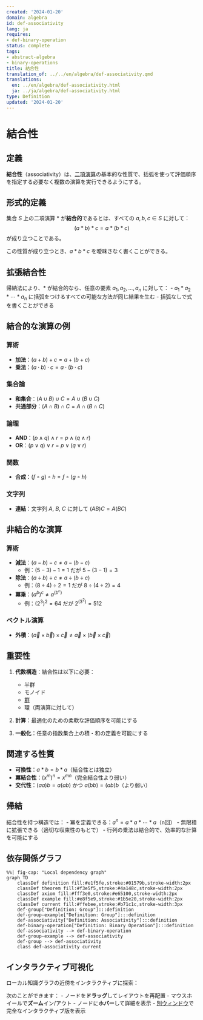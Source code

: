 ```yaml
---
created: '2024-01-20'
domain: algebra
id: def-associativity
lang: ja
requires:
- def-binary-operation
status: complete
tags:
- abstract-algebra
- binary-operations
title: 結合性
translation_of: ../../en/algebra/def-associativity.qmd
translations:
  en: ../en/algebra/def-associativity.html
  ja: ../ja/algebra/def-associativity.html
type: Definition
updated: '2024-01-20'
---
```


# 結合性

## 定義

**結合性**（associativity）は、[二項演算](def-binary-operation.qmd)の基本的な性質で、括弧を使って評価順序を指定する必要なく複数の演算を実行できるようにする。

## 形式的定義

集合 $S$ 上の二項演算 $*$ が**結合的**であるとは、すべての $a, b, c \in S$ に対して：
$$(a * b) * c = a * (b * c)$$
が成り立つことである。

この性質が成り立つとき、$a * b * c$ を曖昧さなく書くことができる。

## 拡張結合性

帰納法により、$*$ が結合的なら、任意の要素 $a_1, a_2, \ldots, a_n$ に対して：
- $a_1 * a_2 * \cdots * a_n$ に括弧をつけるすべての可能な方法が同じ結果を生む
- 括弧なしで式を書くことができる

## 結合的な演算の例

### 算術
- **加法**：$(a + b) + c = a + (b + c)$
- **乗法**：$(a \cdot b) \cdot c = a \cdot (b \cdot c)$

### 集合論
- **和集合**：$(A \cup B) \cup C = A \cup (B \cup C)$
- **共通部分**：$(A \cap B) \cap C = A \cap (B \cap C)$

### 論理
- **AND**：$(p \land q) \land r = p \land (q \land r)$
- **OR**：$(p \lor q) \lor r = p \lor (q \lor r)$

### 関数
- **合成**：$(f \circ g) \circ h = f \circ (g \circ h)$

### 文字列
- **連結**：文字列 $A$, $B$, $C$ に対して $(AB)C = A(BC)$

## 非結合的な演算

### 算術
- **減法**：$(a - b) - c \neq a - (b - c)$
  - 例：$(5 - 3) - 1 = 1$ だが $5 - (3 - 1) = 3$
- **除法**：$(a \div b) \div c \neq a \div (b \div c)$
  - 例：$(8 \div 4) \div 2 = 1$ だが $8 \div (4 \div 2) = 4$
- **冪乗**：$(a^b)^c \neq a^{(b^c)}$
  - 例：$(2^3)^2 = 64$ だが $2^{(3^2)} = 512$

### ベクトル演算
- **外積**：$(\vec{a} \times \vec{b}) \times \vec{c} \neq \vec{a} \times (\vec{b} \times \vec{c})$

## 重要性

1. **代数構造**：結合性は以下に必要：
   - 半群
   - モノイド
   - [群](def-group.qmd)
   - 環（両演算に対して）

2. **計算**：最適化のための柔軟な評価順序を可能にする

3. **一般化**：任意の指数集合上の積・和の定義を可能にする

## 関連する性質

- **可換性**：$a * b = b * a$（結合性とは独立）
- **冪結合性**：$(x^m)^n = x^{mn}$（完全結合性より弱い）
- **交代性**：$(aa)b = a(ab)$ かつ $a(bb) = (ab)b$（より弱い）

## 帰結

結合性を持つ構造では：
- 冪を定義できる：$a^n = a * a * \cdots * a$（n回）
- 無限積に拡張できる（適切な収束性のもとで）
- 行列の乗法は結合的で、効率的な計算を可能にする

## 依存関係グラフ

```mermaid
%%| fig-cap: "Local dependency graph"
graph TD
    classDef definition fill:#e1f5fe,stroke:#01579b,stroke-width:2px
    classDef theorem fill:#f3e5f5,stroke:#4a148c,stroke-width:2px
    classDef axiom fill:#fff3e0,stroke:#e65100,stroke-width:2px
    classDef example fill:#e8f5e9,stroke:#1b5e20,stroke-width:2px
    classDef current fill:#ffebee,stroke:#b71c1c,stroke-width:3px
    def-group["Definition: Group"]:::definition
    def-group-example["Definition: Group"]:::definition
    def-associativity["Definition: Associativity"]:::definition
    def-binary-operation["Definition: Binary Operation"]:::definition
    def-associativity --> def-binary-operation
    def-group-example --> def-associativity
    def-group --> def-associativity
    class def-associativity current
```

## インタラクティブ可視化

ローカル知識グラフの近傍をインタラクティブに探索：

::: {.graph-viz data-id="def-associativity" data-width="700" data-height="500"}
:::

次のことができます：
- ノードを**ドラッグ**してレイアウトを再配置
- マウスホイールで**ズーム**イン/アウト
- ノードに**ホバー**して詳細を表示
- [別ウィンドウ](../../output/interactive/def-associativity.html){target="_blank"}で完全なインタラクティブ版を表示
